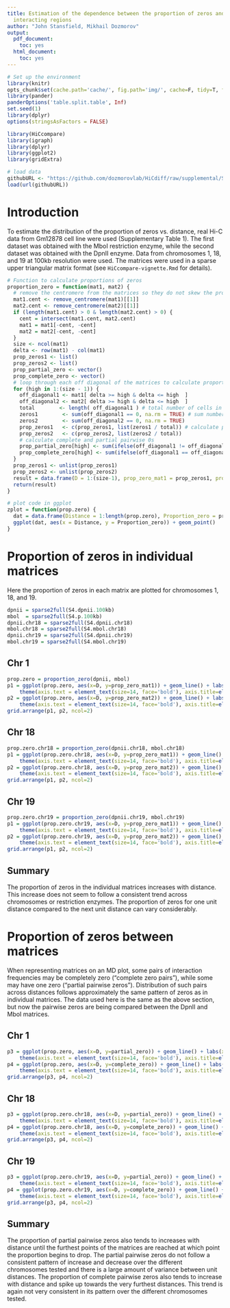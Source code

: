 ---
title: Estimation of the dependence between the proportion of zeros and distance between
  interacting regions
author: "John Stansfield, Mikhail Dozmorov"
output:
  pdf_document:
    toc: yes
  html_document:
    toc: yes
---

```{r setup, echo=FALSE, message=FALSE, warning=FALSE}
# Set up the environment
library(knitr)
opts_chunk$set(cache.path='cache/', fig.path='img/', cache=F, tidy=T, fig.keep='high', echo=F, dpi=100, warnings=F, message=F, comment=NA, warning=F, results='as.is', fig.width = 10, fig.height = 4) #out.width=700, 
library(pander)
panderOptions('table.split.table', Inf)
set.seed(1)
library(dplyr)
options(stringsAsFactors = FALSE)
```

```{r libraries}
library(HiCcompare)
library(igraph)
library(dplyr)
library(ggplot2)
library(gridExtra)
```


```{r}
# load data
githubURL <- "https://github.com/dozmorovlab/HiCdiff/raw/supplemental/Supplemental_data/S4_File_data.RData"
load(url(githubURL))
```


# Introduction

To estimate the distribution of the proportion of zeros vs. distance, real Hi-C data from Gm12878 cell line were used (Supplementary Table 1). The first dataset was obtained with the MboI restriction enzyme, while the second dataset was obtained with the DpnII enzyme. Data from chromosomes 1, 18, and 19 at 100kb resolution were used. The matrices were used in a sparse upper triangular matrix format (see `HiCcompare-vignette.Rmd` for details). 


```{r}
# Function to calculate proportions of zeros
proportion_zero = function(mat1, mat2) {
  # remove the centromere from the matrices so they do not skew the proportion of 0s
  mat1.cent <- remove_centromere(mat1)[[1]]
  mat2.cent <- remove_centromere(mat2)[[1]]
  if (length(mat1.cent) > 0 & length(mat2.cent) > 0) {
    cent = intersect(mat1.cent, mat2.cent)
    mat1 = mat1[-cent, -cent]
    mat2 = mat2[-cent, -cent]
  }
  size <- ncol(mat1)
  delta <- row(mat1) - col(mat1)
  prop_zeros1 <- list()
  prop_zeros2 <- list()
  prop_partial_zero <- vector()
  prop_complete_zero <- vector()
  # loop through each off diagonal of the matrices to calculate proportions
  for (high in 1:(size - 1)) {
    off_diagonal1 <- mat1[ delta >= high & delta <= high  ]
    off_diagonal2 <- mat2[ delta >= high & delta <= high  ]
    total        <- length( off_diagonal1 ) # total number of cells in off diagonoal
    zeros1        <- sum(off_diagonal1 == 0, na.rm = TRUE) # sum number of 0s
    zeros2        <- sum(off_diagonal2 == 0, na.rm = TRUE)
    prop_zeros1   <- c(prop_zeros1, list(zeros1 / total)) # calculate proportions
    prop_zeros2   <- c(prop_zeros2, list(zeros2 / total))
    # calculate complete and partial pairwise 0s
    prop_partial_zero[high] <- sum(ifelse(off_diagonal1 != off_diagonal2 & (off_diagonal1 == 0 | off_diagonal2 == 0), 1, 0), na.rm=T) / total
    prop_complete_zero[high] <- sum(ifelse(off_diagonal1 == off_diagonal2 & off_diagonal1 == 0, 1, 0), na.rm=T) / total
  }
  prop_zeros1 <- unlist(prop_zeros1)
  prop_zeros2 <- unlist(prop_zeros2)
  result = data.frame(D = 1:(size-1), prop_zero_mat1 = prop_zeros1, prop_zero_mat2 = prop_zeros2, partial_zero = prop_partial_zero, complete_zero = prop_complete_zero)
  return(result)
}
```


```{r}
# plot code in ggplot
zplot = function(prop.zero) {
  dat = data.frame(Distance = 1:length(prop.zero), Proportion_zero = prop.zero)
  ggplot(dat, aes(x = Distance, y = Proportion_zero)) + geom_point()
}
```


# Proportion of zeros in individual matrices

Here the proportion of zeros in each matrix are plotted for chromosomes 1, 18, and 19.

```{r}

dpnii = sparse2full(S4.dpnii.100kb)
mbol  = sparse2full(S4.p.100kb)
dpnii.chr18 = sparse2full(S4.dpnii.chr18)
mbol.chr18 = sparse2full(S4.mbol.chr18)
dpnii.chr19 = sparse2full(S4.dpnii.chr19)
mbol.chr19 = sparse2full(S4.mbol.chr19)
```

## Chr 1

```{r}
prop.zero = proportion_zero(dpnii, mbol)
p1 = ggplot(prop.zero, aes(x=D, y=prop_zero_mat1)) + geom_line() + labs(x = 'Distance', y = 'Proportion') + 
    theme(axis.text = element_text(size=14, face='bold'), axis.title=element_text(size=15, face='bold')) + ggtitle('Proportion 0 in DpnII Matrix')
p2 = ggplot(prop.zero, aes(x=D, y=prop_zero_mat2)) + geom_line() + labs(x = 'Distance', y = 'Proportion') + 
    theme(axis.text = element_text(size=14, face='bold'), axis.title=element_text(size=15, face='bold')) + ggtitle('Proportion 0 in MboI Matrix')
grid.arrange(p1, p2, ncol=2)
```

## Chr 18

```{r}
prop.zero.chr18 = proportion_zero(dpnii.chr18, mbol.chr18)
p1 = ggplot(prop.zero.chr18, aes(x=D, y=prop_zero_mat1)) + geom_line() + labs(x = 'Distance', y = 'Proportion') + 
    theme(axis.text = element_text(size=14, face='bold'), axis.title=element_text(size=15, face='bold')) + ggtitle('Proportion 0 in DpnII Matrix')
p2 = ggplot(prop.zero.chr18, aes(x=D, y=prop_zero_mat2)) + geom_line() + labs(x = 'Distance', y = 'Proportion') + 
    theme(axis.text = element_text(size=14, face='bold'), axis.title=element_text(size=15, face='bold')) + ggtitle('Proportion 0 in MboI Matrix')
grid.arrange(p1, p2, ncol=2)
```

## Chr 19

```{r}
prop.zero.chr19 = proportion_zero(dpnii.chr19, mbol.chr19)
p1 = ggplot(prop.zero.chr19, aes(x=D, y=prop_zero_mat1)) + geom_line() + labs(x = 'Distance', y = 'Proportion') + 
    theme(axis.text = element_text(size=14, face='bold'), axis.title=element_text(size=15, face='bold')) + ggtitle('Proportion 0 in DpnII Matrix')
p2 = ggplot(prop.zero.chr19, aes(x=D, y=prop_zero_mat2)) + geom_line() + labs(x = 'Distance', y = 'Proportion') + 
    theme(axis.text = element_text(size=14, face='bold'), axis.title=element_text(size=15, face='bold')) + ggtitle('Proportion 0 in MboI Matrix')
grid.arrange(p1, p2, ncol=2)
```

## Summary

The proportion of zeros in the individual matrices increases with distance. This increase does not seem to follow a consistent trend across chromosomes or restriction enzymes. The proportion of zeros for one unit distance compared to the next unit distance can vary considerably. 

# Proportion of zeros between matrices

When representing matrices on an MD plot, some pairs of interaction frequencies may be completely zero ("complete zero pairs"), while some may have one zero ("partial pairwise zeros"). Distribution of such pairs across distances follows approximately the same pattern of zeros as in individual matrices. The data used here is the same as the above section, but now the pairwise zeros are being compared between the DpnII and MboI matrices.

## Chr 1

```{r}
p3 = ggplot(prop.zero, aes(x=D, y=partial_zero)) + geom_line() + labs(x = 'Distance', y = 'Proportion') + 
    theme(axis.text = element_text(size=14, face='bold'), axis.title=element_text(size=15, face='bold')) + ggtitle('Proportion partial pairwise 0')
p4 = ggplot(prop.zero, aes(x=D, y=complete_zero)) + geom_line() + labs(x = 'Distance', y = 'Proportion') + 
    theme(axis.text = element_text(size=14, face='bold'), axis.title=element_text(size=15, face='bold')) + ggtitle('Proportion complete pairwise 0')
grid.arrange(p3, p4, ncol=2)
```

## Chr 18

```{r}
p3 = ggplot(prop.zero.chr18, aes(x=D, y=partial_zero)) + geom_line() + labs(x = 'Distance', y = 'Proportion') + 
    theme(axis.text = element_text(size=14, face='bold'), axis.title=element_text(size=15, face='bold')) + ggtitle('Proportion partial pairwise 0')
p4 = ggplot(prop.zero.chr18, aes(x=D, y=complete_zero)) + geom_line() + labs(x = 'Distance', y = 'Proportion') + 
    theme(axis.text = element_text(size=14, face='bold'), axis.title=element_text(size=15, face='bold')) + ggtitle('Proportion complete pairwise 0')
grid.arrange(p3, p4, ncol=2)
```

## Chr 19

```{r}
p3 = ggplot(prop.zero.chr19, aes(x=D, y=partial_zero)) + geom_line() + labs(x = 'Distance', y = 'Proportion') + 
    theme(axis.text = element_text(size=14, face='bold'), axis.title=element_text(size=15, face='bold')) + ggtitle('Proportion partial pairwise 0')
p4 = ggplot(prop.zero.chr19, aes(x=D, y=complete_zero)) + geom_line() + labs(x = 'Distance', y = 'Proportion') + 
    theme(axis.text = element_text(size=14, face='bold'), axis.title=element_text(size=15, face='bold')) + ggtitle('Proportion complete pairwise 0')
grid.arrange(p3, p4, ncol=2)
```


## Summary

The proportion of partial pairwise zeros also tends to increases with distance until the furthest points of the matrices are reached at which point the proportion begins to drop. The partial pairwise zeros do not follow a consistent pattern of increase and decrease over the different chromosomes tested and there is a large amount of variance between unit distances. The proportion of complete pairwise zeros also tends to increase with distance and spike up towards the very furthest distances. This trend is again not very consistent in its pattern over the different chromosomes tested.  
